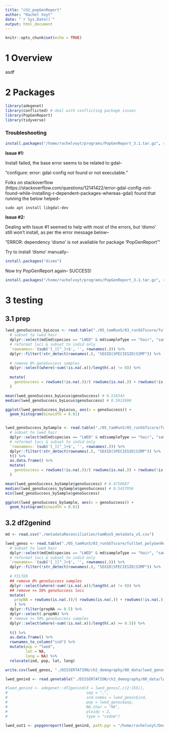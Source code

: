 ```yaml
---
title: "ch2_popGenReport"
author: "Rachel Voyt"
date: "`r Sys.Date()`"
output: html_document
---
```


```r
knitr::opts_chunk$set(echo = TRUE)
```

# 1 Overview

asdf

# 2 Packages

```r
library(adegenet)
library(conflicted) # deal with conflicting package issues
library(PopGenReport)
library(tidyverse)
```

### Troubleshooting

```r
install.packages("/home/rachelvoyt/programs/PopGenReport_3.1.tar.gz", repos = NULL, type = "source")
```

**Issue #1:**

Install failed, the base error seems to be related to gdal--

"configure: error: gdal-config not found or not executable."

Folks on stackoverflow (https://stackoverflow.com/questions/12141422/error-gdal-config-not-found-while-installing-r-dependent-packages-whereas-gdal) found that running the below helped--

```
sudo apt install libgdal-dev
```

**Issue #2:**

Dealing with Issue #1 seemed to help with most of the errors, but 'dismo' still won't install, as per the error message below--

"ERROR: dependency ‘dismo’ is not available for package ‘PopGenReport’"

Try to install 'dismo' manually--

```r
install.packages("dismo")
```

Now try PopGenReport again-- SUCCESS!

```r
install.packages("/home/rachelvoyt/programs/PopGenReport_3.1.tar.gz", repos = NULL, type = "source")
```

# 3 testing

## 3.1 prep

```r
lwed_genoSuccess_byLocus <- read.table("./05_tamRun5/03_run5GTscore/fullSet_polyGenResults_singleSNP_0x.txt", header = T, na.strings = "0") %>%
  # subset to lwed hair
  dplyr::select(md[md$species == "LWED" & md$sampleType == "hair", "sampleID"]) %>%
  # reformat loci & subset to indid only
  `rownames<-`(sub('[_][^_]+$', '', rownames(.))) %>%
  dplyr::filter(!str_detect(rownames(.), "SEXID|SPECIESID|SIMP")) %>%
  
  # remove 0% genoSuccess samples
  dplyr::select(where(~sum(!is.na(.x))/length(.x) != 0)) %>%
  
  mutate(
    genoSuccess = rowSums(!is.na(.))/( rowSums(is.na(.)) + rowSums(!is.na(.)) )
  )

mean(lwed_genoSuccess_byLocus$genoSuccess) # 0.516543
median(lwed_genoSuccess_byLocus$genoSuccess) # 0.5912698

ggplot(lwed_genoSuccess_byLocus, aes(x = genoSuccess)) +
  geom_histogram(binwidth = 0.01)


lwed_genoSuccess_bySample <- read.table("./05_tamRun5/03_run5GTscore/fullSet_polyGenResults_singleSNP_0x.txt", header = T, na.strings = "0") %>%
  # subset to lwed hair
  dplyr::select(md[md$species == "LWED" & md$sampleType == "hair", "sampleID"]) %>%
  # reformat loci & subset to indid only
  `rownames<-`(sub('[_][^_]+$', '', rownames(.))) %>%
  dplyr::filter(!str_detect(rownames(.), "SEXID|SPECIESID|SIMP")) %>%
  t() %>%
  as.data.frame() %>%
  mutate(
    genoSuccess = rowSums(!is.na(.))/( rowSums(is.na(.)) + rowSums(!is.na(.)) )
  )

mean(lwed_genoSuccess_bySample$genoSuccess) # 0.4750687
median(lwed_genoSuccess_bySample$genoSuccess) # 0.5437956
min(lwed_genoSuccess_bySample$genoSuccess)

ggplot(lwed_genoSuccess_bySample, aes(x = genoSuccess)) +
  geom_histogram(binwidth = 0.01)
```


## 3.2 df2genind

```r
md <- read.csv("./metadataReconciliation/tamRun5_metadata_v5.csv")

lwed_genos <- read.table("./05_tamRun5/03_run5GTscore/fullSet_polyGenResults_singleSNP_0x.txt", header = T, na.strings = "0") %>%
  # subset to lwed hair
  dplyr::select(md[md$species == "LWED" & md$sampleType == "hair", "sampleID"]) %>%
  # reformat loci & subset to indid only
  `rownames<-`(sub('[_][^_]+$', '', rownames(.))) %>%
  dplyr::filter(!str_detect(rownames(.), "SEXID|SPECIESID|SIMP")) %>%
  
  # FILTER
  ## remove 0% genoSuccess samples
  dplyr::select(where(~sum(!is.na(.x))/length(.x) != 0)) %>%
  ## remove <= 50% genoSuccess loci
  mutate(
    propNA = rowSums(is.na(.))/( rowSums(is.na(.)) + rowSums(!is.na(.)) )
    ) %>%
  dplyr::filter(propNA <= 0.5) %>%
  dplyr::select(-propNA) %>%
  # remove <= 50% genoSuccess samples
  dplyr::select(where(~sum(!is.na(.x))/length(.x) >= 0.5)) %>%
  
  t() %>%
  as.data.frame() %>%
  rownames_to_column("ind") %>%
  mutate(pop = "lwed",
         lat = NA,
         long = NA) %>%
  relocate(ind, pop, lat, long)

write.csv(lwed_genos, "./DISSERTATION/ch2_demography/00_data/lwed_genos_forPGR.csv", row.names = F)

lwed_genind <- read.genetable("./DISSERTATION/ch2_demography/00_data/lwed_genos_forPGR.csv", ind = 1, pop = 2, lat = 3, long = 4, oneColPerAll = F, sep = ",", ploidy = 2)

#lwed_genind <- adegenet::df2genind(X = lwed_genos[,c(2:155)],
#                                   sep = ",",
#                                   ind.names = lwed_genos$ind,
#                                   pop = lwed_genos$pop,
#                                   NA.char = "NA",
#                                   ploidy = 2,
#                                   type = "codom")
```


```r
lwed_out1 <- popgenreport(lwed_genind, path.pgr = "/home/rachelvoyt/Documents/UT-Grad/Development/repos/tamGenetics_primatesPeru/DISSERTATION/ch2_demography/02_results/lwed", mk.complete = T, foldername = "popGenReport")
```

